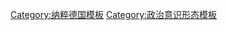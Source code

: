 {{Sidebar with collapsible lists
| name = Nazism sidebar
|style = width: 16.0em;
| pretitle = [[:Category:纳粹主义|主题条目]]
| titlestyle = padding-bottom:0; font-size:200%; font-weight:medium;
| title = [[纳粹主义]]
| bodyclass = plainlist
| image = [[File:National Socialist swastika.svg|100px|纳粹万字标志]]
| imagestyle = padding:1.0em 0 1.4em;
| expanded = {{{expanded}}}
| listtitlestyle = padding:0 0.4em 0
| list1name = 组织
| list1title = 组织
| list1 = 
* [[纳粹党|{{allow wrap|国家社会主义德国工人党}}]]
* [[冲锋队 (纳粹党)|冲锋队]]
* [[党卫队]]
* [[盖世太保|秘密国家警察（盖世太保）]]
* [[希特拉青年團]]
* [[德国少年团]]
* [[德國少女聯盟]]
* {{le|国家社会主义德国学生联盟|National Socialist German Students' League|{{allow wrap|国家社会主义德国学生联盟}}}}
* {{le|国家社会主义体育锻炼联盟|National Socialist League of the Reich for Physical Exercise|{{allow wrap|国家社会主义体育锻炼联盟}}}}
* [[国家社会主义妇女联盟|{{allow wrap|国家社会主义妇女联盟}}]]
* [[黑色阵线|{{allow wrap|国家社会主义革命战斗联盟}}]]
| list2name = 历史
| list2title = 历史
| list2 =
* {{le|纳粹主义早期历史年表|Early timeline of Nazism|早期历史年表}}
* [[阿道夫·希特勒的崛起|希特勒的崛起]]
* [[纳粹党掌权]]
* [[德国重军事化]]
* [[纳粹德国]]
* {{le|纳粹德国宗教|Religion in Nazi Germany|纳粹德国宗教}}
* [[长刀之夜]]
* [[纽伦堡党代会]]
* [[反共產國際協定]]
* [[水晶之夜]]
* [[第二次世界大战]]
* [[三国同盟条约]]
* [[纳粹大屠杀]]
* [[纽伦堡审判]]
* [[新纳粹主义]]

| list3name = 意识形态
| list3title = 意识形态
| list3 =
* [[法西斯主义]]
* [[领袖原则]]
* [[一体化 (纳粹术语)|一体化]]
* {{le|阿道夫·希特勒的政治立场|Political views of Adolf Hitler|希特勒的政治立场}}
* 《[[我的奋斗]]》
* 《[[十九世纪的基础]]》
* 《[[二十世纪的神话]]》
* [[军国主义]]
* [[二十五点纲领|国家社会主义纲领]]
* [[新秩序 (纳粹主义)|新秩序]]
* 《{{le|普鲁士主义与社会主义|Preussentum und Sozialismus}}》
* {{le|纳粹政治宣传|Nazi propaganda|政治宣传}}
* {{le|纳粹主义的宗教层面|Religious aspects of Nazism|宗教层面}}
* [[斯特拉瑟主義]]
* {{le|综摄政治|Syncretic politics}}
* {{le|纳粹符号|Nazi symbolism|符号}}
* [[納粹德國的女性]]

| list4name = 种族
| list4title = {{le|纳粹主义与种族|Nazism and race|种族意识形态}}
| list4 =
* [[雅利安人種]]
* [[反犹太主义]]
* [[血与土]]
* [[纳粹优生学|优生学]]
* [[大日耳曼帝國|大日耳曼国]]
* [[重返帝國]]
* [[生存空间]]
* [[优等民族]]
* [[種族靈魂]]
* {{le|纳粹德国的种族政策|Racial policy of Nazi Germany}}
*{{le|納粹德國的種族理論|Nazi racial theories|}}
* {{le|民族平等|Völkisch equality}}

| list5name = 最终解决方案
| list5title = [[最终解决方案]]
| list5 =
* [[納粹集中營|集中营]]
* [[驱逐]]
* [[醫生審判]]
* [[滅絕營]]
* [[种族灭绝]]
* {{le|纳粹占区的犹太人居住区|Ghettos in Nazi-occupied Europe|犹太人居住区}}
* [[納粹人體實驗|人体实验]]
* [[勞改營#_納粹德國|劳动营]]
* [[反猶騷亂|少数族群迫害]]
* [[种族隔离]]

| list6name = 人物
| list6title = 人物
| list6 = <div class="plainlist" style="padding-left:1em; text-align:left;">
* [[File:Bundesarchiv Bild 183-S33882, Adolf Hitler (cropped2).jpg|25px|阿道夫·希特勒]]{{spaces|2}}[[阿道夫·希特勒]]
* [[File:Bundesarchiv Bild 146-1976-127-06A, Karl Dönitz.jpg|25px|卡尔·邓尼茨]]{{spaces|2}}[[卡尔·邓尼茨]]
* [[File:Bundesarchiv Bild 146-1968-101-20A, Joseph Goebbels.jpg|25px|约瑟夫·戈培尔]]{{spaces|2}}[[约瑟夫·戈培尔]]
* [[File:Bundesarchiv Bild 183-S72707, Heinrich Himmler.jpg|25px|海因里希·希姆莱]]{{spaces|2}}[[海因里希·希姆莱]]
* [[File:Bundesarchiv Bild 102-13805, Hermann Göring.jpg|25px|赫尔曼·戈林]]{{spaces|2}}[[赫尔曼·戈林]]
* [[File:Hschamberlain1886wien.jpg|25px|休斯顿·斯图尔特·张伯伦]]{{spaces|2}}[[休斯顿·斯图尔特·张伯伦|休斯顿·张伯伦]]
* [[File:Bundesarchiv Bild 119-1721, Gregor Strasser.jpg|25px|格里哥·斯特拉瑟]]{{spaces|2}}[[格里哥·斯特拉瑟]]
* [[File:Otto Strasser.jpg|25px|奥托·斯特拉瑟]]{{spaces|2}}[[奥托·斯特拉瑟]]
* [[File:George Lincoln Rockwell.jpg|25px|乔治·林肯·洛克威尔]]{{spaces|2}}[[乔治·林肯·洛克威尔]]

| list7name = 德国之外
| list7title = 德国之外
| list7 =
* [[美国纳粹党]]
* [[箭十字党|箭十字党（匈牙利）]]
* {{le|保加利亚国家社会主义工人党|Bulgarian National Socialist Workers Party}}
* {{le|德裔美国人同盟|German American Bund}}
* {{le|列支敦士登德意志民族运动|German National Movement in Liechtenstein}}
* {{le|灰衫党|Greyshirts|灰衫党（南非）}}
* {{le|匈牙利国家社会主义党|Hungarian National Socialist Party}}
* [[铁卫团|铁卫团（罗马尼亚）]]
* {{le|全国团结党|Nasjonal Samling|全国团结党（挪威）}}
* [[荷兰国家社会主义运动|国家社会主义运动（荷兰）]]
* {{le|瑞士民族运动|National Movement of Switzerland}}
* {{le|国家社会主义集团|National Socialist Bloc|国家社会主义集团（瑞典）}}
* {{le|国家社会主义联盟|National Socialist League|国家社会主义联盟（英国）}}
* {{le|智利国家社会主义运动|National Socialist Movement of Chile}}
* {{le|国家社会主义运动 (美国)|National Socialist Movement (United States)|国家社会主义运动（美国）}}
* {{le|希腊国家社会主义党|Greek National Socialist Party}}
* {{le|丹麦国家社会主义工人党|National Socialist Workers' Party of Denmark}}
* {{le|国家团结党 (加拿大)|National Unity Party (Canada)|国家团结党（加拿大）}}
* {{le|民族解放联盟|Nationalist Liberation Alliance|{{allow wrap|民族解放联盟（阿根廷）}}}}
* {{le|奥瑟瓦-布兰德威格|Ossewabrandwag|奥瑟瓦-布兰德威格（南非）}}
* {{le|世界国家社会主义者联盟|World Union of National Socialists}}

| list8name = 列表
| list8title = 列表
| list8 =
* {{le|希特勒撰写或与之相关的书籍列表|List of books by or about Adolf Hitler|希特勒撰写或与之相关的书籍}}
* {{le|纳粹思想家列表|List of Nazi ideologues|纳粹思想家}}
* {{le|纳粹党领袖及官员列表|List of Nazi Party leaders and officials|纳粹党领袖及官员}}
* {{le|纳粹党员列表|List of Nazis|纳粹党员}}
* {{le|前纳粹党员列表|List of former Nazi Party members|前纳粹党员}}
* {{le|希特勒演说列表|List of speeches given by Adolf Hitler|希特勒演说}}
* {{le|党卫军人士列表|List of SS personnel|党卫军人士}}

| list9name = 相关
| list9title = 相关主题
| list9 =
* [[去纳粹化]]
* [[大众运动|民族主义运动]]
* {{le|纳粹德国词汇表|Glossary of Nazi Germany}}
* {{le|纳粹朋克|Nazi punk}}
* {{le|国家社会主义黑色金属|National Socialist black metal}}

| below =
* {{icon|Category}} [[:Category:納粹主義|分类]]
* {{portal-inline|纳粹德国}}

}}<noinclude>
{{caution|{{tl|Nazism}} exists as alternate version of this template. Any content changes made here should be made there as well.}}

{{collapsible lists option |listnames="Organizations", "History", "Ideology", "Race", "Beyond", "Lists" and "Related" |example=Beyond}}

[[Category:纳粹德国模板]]
[[Category:政治意识形态模板]]
</noinclude>